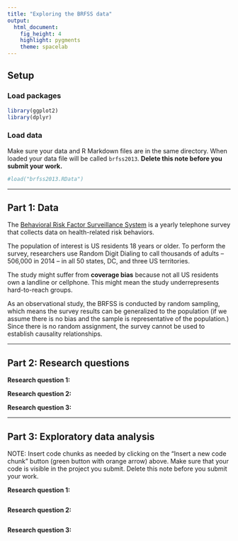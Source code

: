 ```yaml
---
title: "Exploring the BRFSS data"
output: 
  html_document: 
    fig_height: 4
    highlight: pygments
    theme: spacelab
---
```


## Setup

### Load packages

```r
library(ggplot2)
library(dplyr)
```

### Load data

Make sure your data and R Markdown files are in the same directory. When loaded your data file will be called `brfss2013`. **Delete this note before you submit your work.** 

```r
#load("brfss2013.RData")
```



* * *

## Part 1: Data

The [Behavioral Risk Factor Surveillance System](http://www.cdc.gov/brfss) is a yearly telephone survey that collects data on health-related risk behaviors.

The population of interest is US residents 18 years or older. To perform the survey, researchers use Random Digit Dialing to call thousands of adults -- 506,000 in 2014 -- in all 50 states, DC, and three US territories.

The study might suffer from **coverage bias** because not all US residents own a landline or cellphone. This might mean the study underrepresents hard-to-reach groups.

As an observational study, the BRFSS is conducted by random sampling, which means the survey results can be generalized to the population (if we assume there is no bias and the sample is representative of the population.) Since there is no random assignment, the survey cannot be used to establish causality relationships.

* * *

## Part 2: Research questions

**Research question 1:**

**Research question 2:**

**Research question 3:**


* * *

## Part 3: Exploratory data analysis

NOTE: Insert code chunks as needed by clicking on the "Insert a new code chunk" button (green button with orange arrow) above. Make sure that your code is visible in the project you submit. Delete this note before you submit your work.

**Research question 1:**

```r

```



**Research question 2:**

```r

```



**Research question 3:**

```r

```

